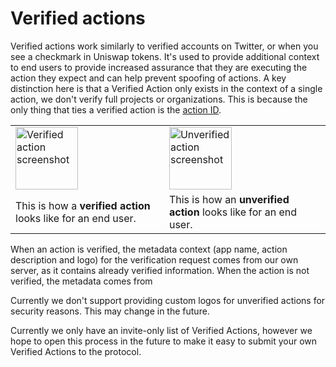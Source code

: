 
# Verified actions

Verified actions work similarly to verified accounts on Twitter, or when you see a checkmark in Uniswap tokens. It's used to provide additional context to end users to provide increased assurance that they are executing the action they expect and can help prevent spoofing of actions. A key distinction here is that a Verified Action only exists in the context of a single action, we don't verify full projects or organizations. This is because the only thing that ties a verified action is the [action ID](/about/glossary#action-id).

<table>
  <tbody>
    <tr>
      <td className="text--center">
        <img
          src="/images/docs/advanced/verified-action.png"
          alt="Verified action screenshot"
          width="100"
        />
      </td>
      <td className="text--center">
        <img
          src="/images/docs/advanced/unverified-action.png"
          alt="Unverified action screenshot"
          width="100"
        />
      </td>
    </tr>
    <tr>
      <td>
        This is how a <b>verified action</b> looks like for an end user.
      </td>
      <td>
        This is how an <b>unverified action</b> looks like for an end user.
      </td>
    </tr>
  </tbody>
</table>

When an action is verified, the metadata context (app name, action description and logo) for the verification request comes from our own server, as it contains already verified information. When the action is not verified, the metadata comes from

<Callout title="caution">
  Currently we don't support providing custom logos for unverified actions for
  security reasons. This may change in the future.
</Callout>

Currently we only have an invite-only list of Verified Actions, however we hope to open this process in the future to make it easy to submit your own Verified Actions to the protocol.
